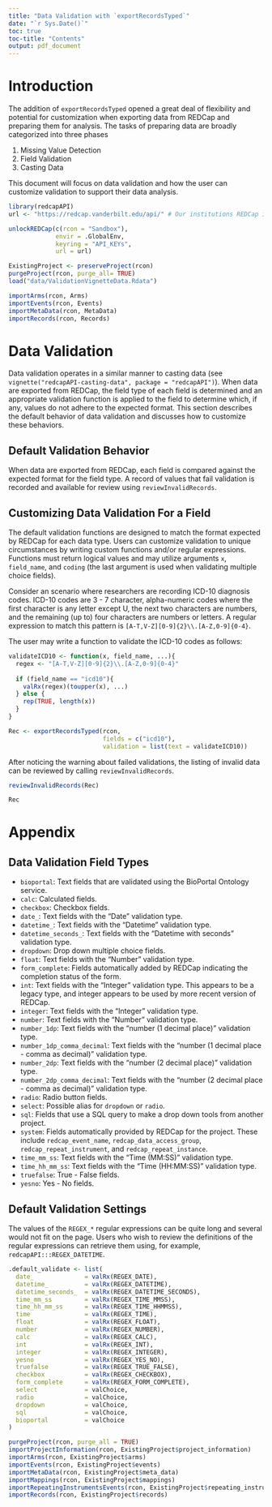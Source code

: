 ```yaml
---
title: "Data Validation with `exportRecordsTyped`"
date: "`r Sys.Date()`"
toc: true
toc-title: "Contents"
output: pdf_document
---
```


# Introduction

The addition of `exportRecordsTyped` opened a great deal of flexibility and potential for customization when exporting data from REDCap and preparing them for analysis. The tasks of preparing data are broadly categorized into three phases

1. Missing Value Detection 
2. Field Validation
3. Casting Data

This document will focus on data validation and how the user can customize validation to support their data analysis. 

```r
library(redcapAPI)
url <- "https://redcap.vanderbilt.edu/api/" # Our institutions REDCap instance

unlockREDCap(c(rcon = "Sandbox"), 
             envir = .GlobalEnv,
             keyring = "API_KEYs", 
             url = url)
```

```r
ExistingProject <- preserveProject(rcon)
purgeProject(rcon, purge_all= TRUE)
load("data/ValidationVignetteData.Rdata")

importArms(rcon, Arms)
importEvents(rcon, Events)
importMetaData(rcon, MetaData)
importRecords(rcon, Records)
```

# Data Validation

Data validation operates in a similar manner to casting data (see `vignette("redcapAPI-casting-data", package = "redcapAPI")`). When data are exported from REDCap, the field type of each field is determined and an appropriate validation function is applied to the field to determine which, if any, values do not adhere to the expected format. This section describes the default behavior of data validation and discusses how to customize these behaviors.

## Default Validation Behavior

When data are exported from REDCap, each field is compared against the expected format for the field type. A record of values that fail validation is recorded and available for review using `reviewInvalidRecords`. 

## Customizing Data Validation For a Field

The default validation functions are designed to match the format expected by REDCap for each data type. Users can customize validation to unique circumstances by writing custom functions and/or regular expressions. Functions must return logical values and may utilize arguments `x`, `field_name`, and `coding` (the last argument is used when validating multiple choice fields).

Consider an scenario where researchers are recording ICD-10 diagnosis codes. ICD-10 codes are 3 - 7 character, alpha-numeric codes where the first character is any letter except U, the next two characters are numbers, and the remaining (up to) four characters are numbers or letters.  A regular expression to match this pattern is `[A-T,V-Z][0-9]{2}\\.[A-Z,0-9]{0-4}`.

The user may write a function to validate the ICD-10 codes as follows:

```r
validateICD10 <- function(x, field_name, ...){
  regex <- "[A-T,V-Z][0-9]{2}\\.[A-Z,0-9]{0-4}"
  
  if (field_name == "icd10"){
    valRx(regex)(toupper(x), ...)
  } else {
    rep(TRUE, length(x))
  }
}

Rec <- exportRecordsTyped(rcon, 
                          fields = c("icd10"), 
                          validation = list(text = validateICD10))
```

After noticing the warning about failed validations, the listing of invalid data can be reviewed by calling `reviewInvalidRecords`.

```r
reviewInvalidRecords(Rec)
```

```r
Rec
```


\clearpage
# Appendix

## Data Validation Field Types

* `bioportal`: Text fields that are validated using the BioPortal Ontology service.
* `calc`: Calculated fields.
* `checkbox`: Checkbox fields.
* `date_`: Text fields with the "Date" validation type. 
* `datetime_`: Text fields with the "Datetime" validation type.
* `datetime_seconds_`: Text fields with the "Datetime with seconds" validation type.
* `dropdown`: Drop down multiple choice fields.
* `float`: Text fields with the "Number" validation type.
* `form_complete`: Fields automatically added by REDCap indicating the completion status of the form.
* `int`: Text fields with the "Integer" validation type. This appears to be a legacy type, and integer appears to be used by more recent version of REDCap.
* `integer`: Text fields with the "Integer" validation type.
* `number`: Text fields with the "Number" validation type.
* `number_1dp`: Text fields with the "number (1 decimal place)" validation type.
* `number_1dp_comma_decimal`: Text fields with the "number (1 decimal place - comma as decimal)" validation type.
* `number_2dp`: Text fields with the "number (2 decimal place)" validation type.
* `number_2dp_comma_decimal`: Text fields with the "number (2 decimal place - comma as decimal)" validation type.
* `radio`: Radio button fields.
* `select`: Possible alias for `dropdown` or `radio`.
* `sql`: Fields that use a SQL query to make a drop down tools from another project.
* `system`: Fields automatically provided by REDCap for the project. These include `redcap_event_name`, `redcap_data_access_group`, `redcap_repeat_instrument`, and `redcap_repeat_instance`.
* `time_mm_ss`: Text fields with the "Time (MM:SS)" validation type.
* `time_hh_mm_ss`: Text fields with the "Time (HH:MM:SS)" validation type.
* `truefalse`: True - False fields.
* `yesno`: Yes - No fields.

## Default Validation Settings

The values of the `REGEX_*` regular expressions can be quite long and several would not fit on the page. Users who wish to review the definitions of the regular expressions can retrieve them using, for example, `redcapAPI:::REGEX_DATETIME`.

```r
.default_validate <- list(
  date_              = valRx(REGEX_DATE),              
  datetime_          = valRx(REGEX_DATETIME),
  datetime_seconds_  = valRx(REGEX_DATETIME_SECONDS),
  time_mm_ss         = valRx(REGEX_TIME_MMSS),
  time_hh_mm_ss      = valRx(REGEX_TIME_HHMMSS),
  time               = valRx(REGEX_TIME),
  float              = valRx(REGEX_FLOAT),
  number             = valRx(REGEX_NUMBER),
  calc               = valRx(REGEX_CALC),
  int                = valRx(REGEX_INT),
  integer            = valRx(REGEX_INTEGER),
  yesno              = valRx(REGEX_YES_NO),
  truefalse          = valRx(REGEX_TRUE_FALSE),
  checkbox           = valRx(REGEX_CHECKBOX),
  form_complete      = valRx(REGEX_FORM_COMPLETE),
  select             = valChoice,
  radio              = valChoice,
  dropdown           = valChoice,
  sql                = valChoice,
  bioportal          = valChoice
)
```

```r
purgeProject(rcon, purge_all = TRUE)
importProjectInformation(rcon, ExistingProject$project_information)
importArms(rcon, ExistingProject$arms)
importEvents(rcon, ExistingProject$events)
importMetaData(rcon, ExistingProject$meta_data)
importMappings(rcon, ExistingProject$mappings)
importRepeatingInstrumentsEvents(rcon, ExistingProject$repeating_instruments)
importRecords(rcon, ExistingProject$records)
```

